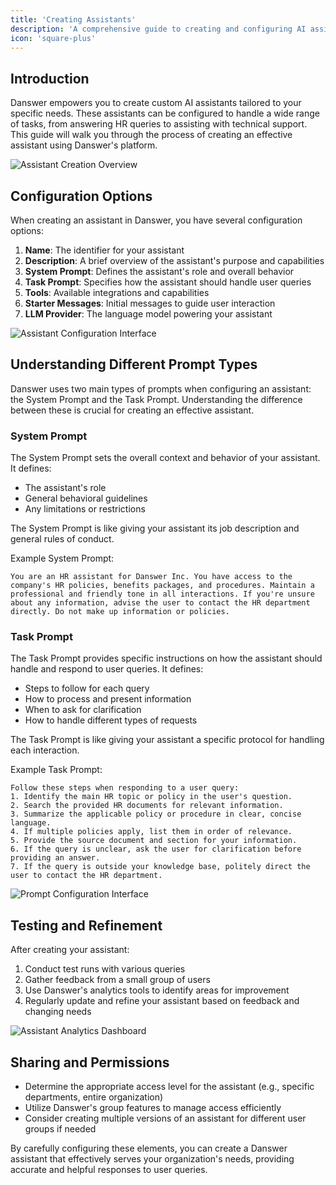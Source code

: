 ```yaml
---
title: 'Creating Assistants'
description: 'A comprehensive guide to creating and configuring AI assistants in Danswer'
icon: 'square-plus'
---
```


## Introduction

Danswer empowers you to create custom AI assistants tailored to your specific needs. These assistants can be configured to handle a wide range of tasks, from answering HR queries to assisting with technical support. This guide will walk you through the process of creating an effective assistant using Danswer's platform.

![Assistant Creation Overview]()

## Configuration Options

When creating an assistant in Danswer, you have several configuration options:

1. **Name**: The identifier for your assistant
2. **Description**: A brief overview of the assistant's purpose and capabilities
3. **System Prompt**: Defines the assistant's role and overall behavior
4. **Task Prompt**: Specifies how the assistant should handle user queries
5. **Tools**: Available integrations and capabilities
6. **Starter Messages**: Initial messages to guide user interaction
7. **LLM Provider**: The language model powering your assistant

![Assistant Configuration Interface]()


## Understanding Different Prompt Types

Danswer uses two main types of prompts when configuring an assistant: the System Prompt and the Task Prompt. Understanding the difference between these is crucial for creating an effective assistant.

### System Prompt
The System Prompt sets the overall context and behavior of your assistant. It defines:
- The assistant's role
- General behavioral guidelines
- Any limitations or restrictions

The System Prompt is like giving your assistant its job description and general rules of conduct. 

Example System Prompt:
```
You are an HR assistant for Danswer Inc. You have access to the company's HR policies, benefits packages, and procedures. Maintain a professional and friendly tone in all interactions. If you're unsure about any information, advise the user to contact the HR department directly. Do not make up information or policies.
```

### Task Prompt
The Task Prompt provides specific instructions on how the assistant should handle and respond to user queries. It defines:
- Steps to follow for each query
- How to process and present information
- When to ask for clarification
- How to handle different types of requests

The Task Prompt is like giving your assistant a specific protocol for handling each interaction.

Example Task Prompt:
```
Follow these steps when responding to a user query:
1. Identify the main HR topic or policy in the user's question.
2. Search the provided HR documents for relevant information.
3. Summarize the applicable policy or procedure in clear, concise language.
4. If multiple policies apply, list them in order of relevance.
5. Provide the source document and section for your information.
6. If the query is unclear, ask the user for clarification before providing an answer.
7. If the query is outside your knowledge base, politely direct the user to contact the HR department.
```

![Prompt Configuration Interface]()


## Testing and Refinement

After creating your assistant:

1. Conduct test runs with various queries
2. Gather feedback from a small group of users
3. Use Danswer's analytics tools to identify areas for improvement
4. Regularly update and refine your assistant based on feedback and changing needs

![Assistant Analytics Dashboard]()

## Sharing and Permissions

- Determine the appropriate access level for the assistant (e.g., specific departments, entire organization)
- Utilize Danswer's group features to manage access efficiently
- Consider creating multiple versions of an assistant for different user groups if needed

By carefully configuring these elements, you can create a Danswer assistant that effectively serves your organization's needs, providing accurate and helpful responses to user queries.